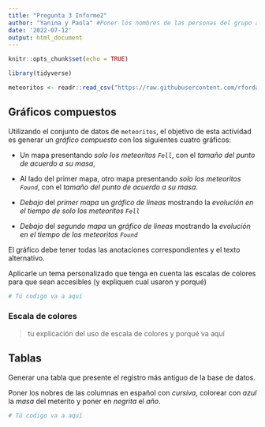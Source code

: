 ---
title: "Pregunta 3 Informe2"
author: "Yanina y Paola" #Poner los nombres de las personas del grupo aquí
date: '2022-07-12'
output: html_document
---

```{r setup, include=FALSE}
knitr::opts_chunk$set(echo = TRUE)

library(tidyverse)

meteoritos <- readr::read_csv("https://raw.githubusercontent.com/rfordatascience/tidytuesday/master/data/2019/2019-06-11/meteorites.csv")

```

## Gráficos compuestos

Utilizando el conjunto de datos de `meteoritos`, el objetivo de esta actividad es generar un _gráfico compuesto_ con los siguientes cuatro gráficos:

* Un mapa presentando _solo los meteoritos `Fell`_, con el _tamaño del punto de acuerdo a su masa_,

* Al lado del primer mapa, otro mapa presentando _solo los meteoritos `Found`_, con el _tamaño del punto de acuerdo a su masa_.

* _Debajo_ del _primer mapa_ un _gráfico de lineas_ mostrando la _evolución en el tiempo de solo los meteoritos `Fell`_

* _Debajo_ del _segundo mapa_ un _gráfico de lineas_ mostrando la _evolución en el tiempo de los meteoritos `Found`_


El gráfico debe tener todas las anotaciones correspondientes y el texto alternativo.

Aplicarle un tema personalizado que tenga en cuenta las escalas de colores para que sean accesibles (y expliquen cual usaron y porqué)

```{r}
# Tú codigo va a aquí
```


### Escala de colores

> tu explicación del uso de escala de colores y porqué va aquí


## Tablas

Generar una tabla que presente el registro más antiguo de la base de datos.  

Poner los nobres de las columnas en español con _cursiva_, colorear con _azul_ la _masa_ del meterito y poner en _negrita_ el _año_.


```{r}
# Tú codigo va a aquí
```

